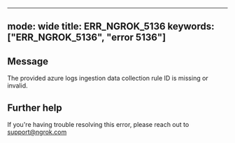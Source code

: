 
---
mode: wide
title: ERR_NGROK_5136
keywords: ["ERR_NGROK_5136", "error 5136"]
---

## Message
The provided azure logs ingestion data collection rule ID is missing or invalid.




## Further help
If you're having trouble resolving this error, please reach out to [support@ngrok.com](mailto:support@ngrok.com?subject=Help%20with%20ERR_NGROK_5136)


